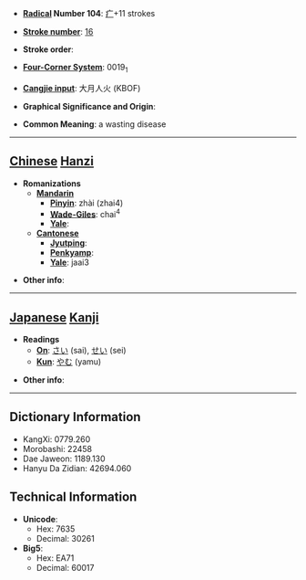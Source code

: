 * '''[[Wiktionary:Chinese radical index| Radical]] Number 104''': [[Wiktionary:Chinese radical index 疒|疒]]+11 strokes

* '''[[Wiktionary:Chinese total strokes index|Stroke number]]''': [[Wiktionary:Chinese total strokes index 16|16]]

* '''Stroke order''': 

* '''[[Wiktionary:Chinese four corner index|Four-Corner System]]''': 0019<sub>1</sub>

* '''[[Wiktionary:Chinese Cangjie index|Cangjie input]]''': 大月人火 (KBOF)

* '''Graphical Significance and Origin''': 

* '''Common Meaning''': a wasting disease

----

== [[Chinese]] [[Hanzi]] ==

* '''Romanizations'''
** '''[[Mandarin]]'''
*** '''[[Pinyin]]''': zhài (zhai4)
*** '''[[Wade-Giles]]''': chai<sup>4</sup>
*** '''[[Yale]]''': 
** '''[[Cantonese]]'''
*** '''[[Jyutping]]''':
*** '''[[Penkyamp]]''': 
*** '''[[Yale]]''': jaai3

* '''Other info''': 

----

== [[Japanese]] [[Kanji]] ==

* '''Readings'''
** '''[[On]]''': [[さい]] (sai), [[せい]] (sei)
** '''[[Kun]]''': [[やむ]] (yamu)

* '''Other info''':  

----

== Dictionary Information ==

* KangXi: 0779.260
* Morobashi: 22458
* Dae Jaweon: 1189.130
* Hanyu Da Zidian: 42694.060

== Technical Information ==

* '''Unicode''':
** Hex: 7635
** Decimal: 30261
* '''Big5''':
** Hex: EA71
** Decimal: 60017